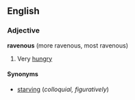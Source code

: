 ==English==
===Adjective===
'''ravenous''' (more ravenous, most ravenous)

#Very [[hungry]]

====Synonyms====
*[[starving]] (''colloquial, figuratively'')